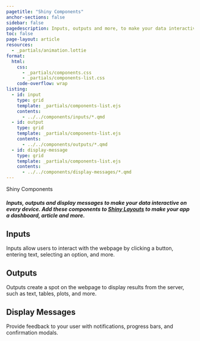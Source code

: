 ```yaml
---
pagetitle: "Shiny Components"
anchor-sections: false
sidebar: false
pagedescription: Inputs, outputs and more, to make your data interactive on every device.
toc: false
page-layout: article
resources:
  - _partials/animation.lottie
format:
  html:
    css: 
      - _partials/components.css
      - _partials/components-list.css
    code-overflow: wrap
listing: 
  - id: input
    type: grid
    template: _partials/components-list.ejs
    contents: 
      - ../../components/inputs/*.qmd
  - id: output
    type: grid
    template: _partials/components-list.ejs
    contents: 
      - ../../components/outputs/*.qmd
  - id: display-message
    type: grid
    template: _partials/components-list.ejs
    contents: 
      - ../../components/display-messages/*.qmd
---
```

<!-- Begin Hero area -->
:::::::: {.column-screen-inset .mx-auto style="max-width: 1300px;"}
:::::: {.grid .hero-area .my-md-0 .my-5}
:::: {.g-col-md-7 .g-col-12 .pe-0 .pe-md-5 .my-auto}
::: {.display-3 .fw-bold}
Shiny Components
:::

##### Inputs, outputs and display messages to make your data interactive on every device. Add these components to [Shiny Layouts](https://shiny.posit.co/py/docs/ui-page-layouts.html) to make your app a dashboard, article and more.

::::
:::: {.g-col-md-5 .g-col-10 .g-start-4 .components-hero-img-container}

<div class="ps-4 pt-5 components-hero-img" >
<script src="https://unpkg.com/@dotlottie/player-component@latest/dist/dotlottie-player.mjs" type="module"></script> 
<dotlottie-player src="_partials/animation.lottie" background="transparent" speed="1" style="width: 100%; height: auto;" autoplay></dotlottie-player>
</div>

::::

::::::
::::::::
<!-- End Hero area -->

<!-- Begin List area -->
:::::::: {.column-screen-inset .mx-auto style="max-width: 1300px;"}
:::::: {.grid .list-section #inputs}

:::: {.g-col-xl-3 .g-col-12}
::: {.sticky-xl-top .pt-4}

<h2 class="mt-4"> <i class="bi bi-sliders indigo"></i> Inputs </h2>

Inputs allow users to interact with the webpage by clicking a button, entering text, selecting an option, and more.

:::
::::
:::: {.g-col-xl-9 .g-col-12 .pt-3 .pt-xl-5 .ps-0 .ps-xl-5 .ms-0 .ms-xl-4}
::: {#input .grid}
:::

::::

::::::
:::::: {.grid .list-section style="margin-top: -1px;" #outputs}
:::: {.g-col-xl-3 .g-col-12}

::: {.sticky-xl-top .pt-4}

<h2 class="mt-4"> <i class="bi bi-bar-chart-line-fill indigo"></i> Outputs </h2>

Outputs create a spot on the webpage to display results from the server, such as text, tables, plots, and more.

:::
::::
:::: {.g-col-xl-9 .g-col-12 .pt-3 .pt-xl-5 .ps-0 .ps-xl-5 .ms-0 .ms-xl-4}
::: {#output .grid}
:::

::::

::::::
:::::: {.grid .list-section style="margin-top: -1px;" #display-messages}
:::: {.g-col-xl-3 .g-col-12}
::: {.sticky-xl-top .pt-4}

<h2 class="mt-4"> <i class="bi bi-chat-dots-fill indigo"></i> Display Messages </h2>

Provide feedback to your user with notifications, progress bars, and confirmation modals.

:::
::::
:::: {.g-col-xl-9 .g-col-12 .pt-3 .pt-xl-5 .ps-0 .ps-xl-5 .ms-0 .ms-xl-4}
::: {#display-message .grid}
:::

::::

::::::
::::::::
<!-- End List area -->